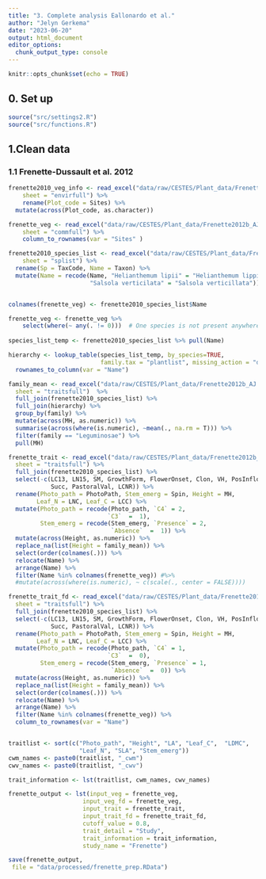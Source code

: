 ```yaml
---
title: "3. Complete analysis Eallonardo et al."
author: "Jelyn Gerkema"
date: "2023-06-20"
output: html_document
editor_options: 
  chunk_output_type: console
---
```


```r
knitr::opts_chunk$set(echo = TRUE)

```

## 0. Set up
```r
source("src/settings2.R")
source("src/functions.R")

```

## 1.Clean data


### 1.1 Frenette-Dussault et al. 2012
```r

frenette2010_veg_info <- read_excel("data/raw/CESTES/Plant_data/Frenette2012b_AJ.xlsx", 
    sheet = "envirfull") %>%
    rename(Plot_code = Sites) %>%
  mutate(across(Plot_code, as.character))

frenette_veg <- read_excel("data/raw/CESTES/Plant_data/Frenette2012b_AJ.xlsx", 
    sheet = "commfull") %>%
    column_to_rownames(var = "Sites" ) 

frenette2010_species_list <- read_excel("data/raw/CESTES/Plant_data/Frenette2012b_AJ.xlsx", 
    sheet = "splist") %>%
  rename(Sp = TaxCode, Name = Taxon) %>%
  mutate(Name = recode(Name, "Helianthemum lipii" = "Helianthemum lippii",
                       "Salsola verticilata" = "Salsola verticillata"))


colnames(frenette_veg) <- frenette2010_species_list$Name

frenette_veg <- frenette_veg %>%
    select(where(~ any(. != 0)))  # One species is not present anywhere and is filtered out through this
    
species_list_temp <- frenette2010_species_list %>% pull(Name) 

hierarchy <- lookup_table(species_list_temp, by_species=TRUE, 
                          family.tax = "plantlist", missing_action = "drop") %>%
  rownames_to_column(var = "Name")

family_mean <- read_excel("data/raw/CESTES/Plant_data/Frenette2012b_AJ.xlsx", 
  sheet = "traitsfull")  %>%
  full_join(frenette2010_species_list) %>%
  full_join(hierarchy) %>%
  group_by(family) %>%
  mutate(across(MH, as.numeric)) %>%
  summarise(across(where(is.numeric), ~mean(., na.rm = T))) %>%
  filter(family == "Leguminosae") %>%
  pull(MH) 

frenette_trait <- read_excel("data/raw/CESTES/Plant_data/Frenette2012b_AJ.xlsx", 
  sheet = "traitsfull") %>%
  full_join(frenette2010_species_list) %>% 
  select(-c(LC13, LN15, SM, GrowthForm, FlowerOnset, Clon, VH, PosInflor, Sp,
            Succ, PastoralVal, LCNR)) %>%
  rename(Photo_path = PhotoPath, Stem_emerg = Spin, Height = MH,
        Leaf_N = LNC, Leaf_C = LCC) %>%
  mutate(Photo_path = recode(Photo_path, `C4` = 2,
                            `C3`  =  1),
         Stem_emerg = recode(Stem_emerg, `Presence` = 2,
                             `Absence`  =  1)) %>%
  mutate(across(Height, as.numeric)) %>%
  replace_na(list(Height = family_mean)) %>%
  select(order(colnames(.))) %>%
  relocate(Name) %>%
  arrange(Name) %>%
  filter(Name %in% colnames(frenette_veg)) #%>%
  #mutate(across(where(is.numeric), ~ c(scale(., center = FALSE)))) 

frenette_trait_fd <- read_excel("data/raw/CESTES/Plant_data/Frenette2012b_AJ.xlsx", 
  sheet = "traitsfull") %>%
  full_join(frenette2010_species_list) %>% 
  select(-c(LC13, LN15, SM, GrowthForm, FlowerOnset, Clon, VH, PosInflor, Sp,
            Succ, PastoralVal, LCNR)) %>%
  rename(Photo_path = PhotoPath, Stem_emerg = Spin, Height = MH,
        Leaf_N = LNC, Leaf_C = LCC) %>%
  mutate(Photo_path = recode(Photo_path, `C4` = 1,
                            `C3`  =  0),
         Stem_emerg = recode(Stem_emerg, `Presence` = 1,
                             `Absence`  =  0)) %>%
  mutate(across(Height, as.numeric)) %>%
  replace_na(list(Height = family_mean)) %>%
  select(order(colnames(.))) %>%
  relocate(Name) %>%
  arrange(Name) %>%
  filter(Name %in% colnames(frenette_veg)) %>%
  column_to_rownames(var = "Name")


traitlist <- sort(c("Photo_path", "Height", "LA", "Leaf_C",  "LDMC",
                    "Leaf_N", "SLA", "Stem_emerg"))
cwm_names <- paste0(traitlist, "_cwm")
cwv_names <- paste0(traitlist, "_cwv")

trait_information <- lst(traitlist, cwm_names, cwv_names)

frenette_output <- lst(input_veg = frenette_veg, 
                     input_veg_fd = frenette_veg,
                     input_trait = frenette_trait,
                     input_trait_fd = frenette_trait_fd,
                     cutoff_value = 0.8,
                     trait_detail = "Study",
                     trait_information = trait_information,
                     study_name = "Frenette")

save(frenette_output,
 file = "data/processed/frenette_prep.RData")


``` 


